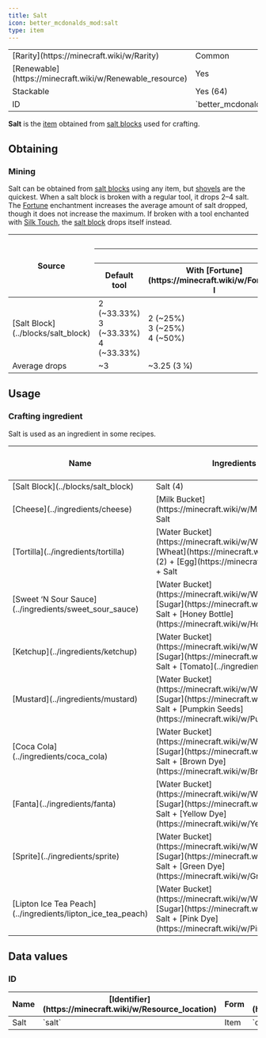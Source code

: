 ```yaml
---
title: Salt
icon: better_mcdonalds_mod:salt
type: item
---
```


<table>
    <tbody>
        <tr>
            <td>[Rarity](https://minecraft.wiki/w/Rarity)</td>
            <td>Common</td>
        </tr>
        <tr>
            <td>[Renewable](https://minecraft.wiki/w/Renewable_resource)</td>
            <td>Yes</td>
        </tr>
        <tr>
            <td>Stackable</td>
            <td>Yes (64)</td>
        </tr>
        <tr>
            <td>ID</td>
            <td>`better_mcdonalds_mod:salt`</td>
        </tr>
    </tbody>
</table>

**Salt** is the [item](https://minecraft.wiki/w/Item) obtained from [salt blocks](../blocks/salt_block) used for crafting.

## Obtaining

### Mining

Salt can be obtained from [salt blocks](../blocks/salt_block) using any item, but [shovels](https://minecraft.wiki/w/Shovel) are the quickest. When a salt block is broken with a regular tool, it drops 2–4 salt. The [Fortune](https://minecraft.wiki/w/Fortune) enchantment increases the average amount of salt dropped, though it does not increase the maximum. If broken with a tool enchanted with [Silk Touch](https://minecraft.wiki/w/Silk_Touch), the [salt block](../blocks/salt_block) drops itself instead.

<table>
    <thead>
        <tr>
            <th rowspan="3">Source</th>
            <th colspan="4">Drops</th>
        </tr>
        <tr>
            <th colspan="4"><Asset width={16} height={16} location="better_mcdonalds_mod:salt"/> Salt</th>
        </tr>
        <tr>
            <th>Default tool</th>
            <th>With [Fortune](https://minecraft.wiki/w/Fortune) I</th>
            <th>With [Fortune](https://minecraft.wiki/w/Fortune) II</th>
            <th>With [Fortune](https://minecraft.wiki/w/Fortune) III</th>
        </tr>
    </thead>
    <tbody>
        <tr>
            <td><Asset width={16} height={16} location="better_mcdonalds_mod:salt_block"/> [Salt Block](../blocks/salt_block)</td>
            <td>2 <Asset width={16} height={16} location="better_mcdonalds_mod:salt"/> (~33.33%)<br/>3 <Asset width={16} height={16} location="better_mcdonalds_mod:salt"/> (~33.33%)<br/>4 <Asset width={16} height={16} location="better_mcdonalds_mod:salt"/> (~33.33%)</td>
            <td>2 <Asset width={16} height={16} location="better_mcdonalds_mod:salt"/> (~25%)<br/>3 <Asset width={16} height={16} location="better_mcdonalds_mod:salt"/> (~25%)<br/>4 <Asset width={16} height={16} location="better_mcdonalds_mod:salt"/> (~50%)</td>
            <td>2 <Asset width={16} height={16} location="better_mcdonalds_mod:salt"/> (~20%)<br/>3 <Asset width={16} height={16} location="better_mcdonalds_mod:salt"/> (~20%)<br/>4 <Asset width={16} height={16} location="better_mcdonalds_mod:salt"/> (~60%)</td>
            <td>2 <Asset width={16} height={16} location="better_mcdonalds_mod:salt"/> (~16.67%)<br/>3 <Asset width={16} height={16} location="better_mcdonalds_mod:salt"/> (~16.67%)<br/>4 <Asset width={16} height={16} location="better_mcdonalds_mod:salt"/> (~66.68%)</td>
        </tr>
        <tr>
            <td>Average drops</td>
            <td>~3 <Asset width={16} height={16} location="better_mcdonalds_mod:salt"/></td>
            <td>~3.25 (3 1⁄4) <Asset width={16} height={16} location="better_mcdonalds_mod:salt"/></td>
            <td>~3.4 (3 2⁄5) <Asset width={16} height={16} location="better_mcdonalds_mod:salt"/></td>
            <td>~3.5 (3 1⁄2) <Asset width={16} height={16} location="better_mcdonalds_mod:salt"/></td>
        </tr>
    </tbody>
</table>

## Usage

### Crafting ingredient

Salt is used as an ingredient in some recipes.

<table>
    <thead>
        <tr>
            <th>Name</th>
            <th>Ingredients</th>
            <th>[Crafting](https://minecraft.wiki/w/Crafting) recipe</th>
        </tr>
    </thead>
    <tbody>
        <tr>
            <td>[Salt Block](../blocks/salt_block)</td>
            <td>Salt (4)</td>
            <td><CraftingRecipe slots={['better_mcdonalds_mod:salt', 'better_mcdonalds_mod:salt', '', 'better_mcdonalds_mod:salt', 'better_mcdonalds_mod:salt', '', '', '', '']} result="better_mcdonalds_mod:salt_block"/></td>
        </tr>
        <tr>
            <td>[Cheese](../ingredients/cheese)</td>
            <td>[Milk Bucket](https://minecraft.wiki/w/Milk_Bucket) + Salt</td>
            <td><CraftingRecipe slots={['milk_bucket', 'better_mcdonalds_mod:salt', '', '', '', '', '', '', '']} result="better_mcdonalds_mod:cheese" count={2}/></td>
        </tr>
        <tr>
            <td>[Tortilla](../ingredients/tortilla)</td>
            <td>[Water Bucket](https://minecraft.wiki/w/Water_Bucket) + [Wheat](https://minecraft.wiki/w/Wheat) (2) + [Egg](https://minecraft.wiki/w/Egg) + Salt</td>
            <td><CraftingRecipe slots={['water_bucket', 'wheat', 'wheat', 'egg', 'better_mcdonalds_mod:salt', '', '', '', '']} result="better_mcdonalds_mod:tortilla" count={2}/></td>
        </tr>
        <tr>
            <td>[Sweet ‘N Sour Sauce](../ingredients/sweet_sour_sauce)</td>
            <td>[Water Bucket](https://minecraft.wiki/w/Water_Bucket) + [Sugar](https://minecraft.wiki/w/Sugar) + Salt + [Honey Bottle](https://minecraft.wiki/w/Honey_Bottle)</td>
            <td><CraftingRecipe slots={['water_bucket', 'sugar', 'better_mcdonalds_mod:salt', 'honey_bottle', '', '', '', '', '']} result="better_mcdonalds_mod:sweet_sour_sauce" count={2}/></td>
        </tr>
        <tr>
            <td>[Ketchup](../ingredients/ketchup)</td>
            <td>[Water Bucket](https://minecraft.wiki/w/Water_Bucket) + [Sugar](https://minecraft.wiki/w/Sugar) + Salt + [Tomato](../ingredients/tomato)</td>
            <td><CraftingRecipe slots={['water_bucket', 'sugar', 'better_mcdonalds_mod:salt', 'better_mcdonalds_mod:tomato', '', '', '', '', '']} result="better_mcdonalds_mod:ketchup" count={2}/></td>
        </tr>
        <tr>
            <td>[Mustard](../ingredients/mustard)</td>
            <td>[Water Bucket](https://minecraft.wiki/w/Water_Bucket) + [Sugar](https://minecraft.wiki/w/Sugar) + Salt + [Pumpkin Seeds](https://minecraft.wiki/w/Pumpkin_Seeds)</td>
            <td><CraftingRecipe slots={['water_bucket', 'sugar', 'better_mcdonalds_mod:salt', 'pumpkin_seeds', '', '', '', '', '']} result="better_mcdonalds_mod:mustard" count={2}/></td>
        </tr>
        <tr>
            <td>[Coca Cola](../ingredients/coca_cola)</td>
            <td>[Water Bucket](https://minecraft.wiki/w/Water_Bucket) + [Sugar](https://minecraft.wiki/w/Sugar) + Salt + [Brown Dye](https://minecraft.wiki/w/Brown_Dye)</td>
            <td><CraftingRecipe slots={['water_bucket', 'sugar', 'better_mcdonalds_mod:salt', 'brown_dye', '', '', '', '', '']} result="better_mcdonalds_mod:coca_cola"/></td>
        </tr>
        <tr>
            <td>[Fanta](../ingredients/fanta)</td>
            <td>[Water Bucket](https://minecraft.wiki/w/Water_Bucket) + [Sugar](https://minecraft.wiki/w/Sugar) + Salt + [Yellow Dye](https://minecraft.wiki/w/Yellow_Dye)</td>
            <td><CraftingRecipe slots={['water_bucket', 'sugar', 'better_mcdonalds_mod:salt', 'yellow_dye', '', '', '', '', '']} result="better_mcdonalds_mod:fanta"/></td>
        </tr>
        <tr>
            <td>[Sprite](../ingredients/sprite)</td>
            <td>[Water Bucket](https://minecraft.wiki/w/Water_Bucket) + [Sugar](https://minecraft.wiki/w/Sugar) + Salt + [Green Dye](https://minecraft.wiki/w/Green_Dye)</td>
            <td><CraftingRecipe slots={['water_bucket', 'sugar', 'better_mcdonalds_mod:salt', 'green_dye', '', '', '', '', '']} result="better_mcdonalds_mod:sprite"/></td>
        </tr>
        <tr>
            <td>[Lipton Ice Tea Peach](../ingredients/lipton_ice_tea_peach)</td>
            <td>[Water Bucket](https://minecraft.wiki/w/Water_Bucket) + [Sugar](https://minecraft.wiki/w/Sugar) + Salt + [Pink Dye](https://minecraft.wiki/w/Pink_Dye)</td>
            <td><CraftingRecipe slots={['water_bucket', 'sugar', 'better_mcdonalds_mod:salt', 'pink_dye', '', '', '', '', '']} result="better_mcdonalds_mod:lipton_ice_tea_peach"/></td>
        </tr>
    </tbody>
</table>

## Data values

### ID

<table>
    <thead>
        <tr>
            <th>Name</th>
            <th>[Identifier](https://minecraft.wiki/w/Resource_location)</th>
            <th>Form</th>
            <th>[Item tags](https://minecraft.wiki/w/Tag)</th>
            <th>Translation key</th>
        </tr>
    </thead>
    <tbody>
        <tr>
            <td>Salt</td>
            <td>`salt`</td>
            <td>Item</td>
            <td>`c:dusts/salt`</td>
            <td>`item.better_mcdonalds_mod.salt`</td>
        </tr>
    </tbody>
</table>